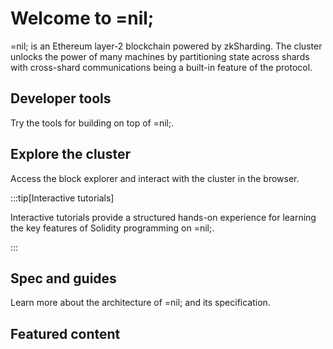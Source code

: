 
# Welcome to =nil;

=nil; is an Ethereum layer-2 blockchain powered by zkSharding. The cluster unlocks the power of many machines by partitioning state across shards with cross-shard communications being a built-in feature of the protocol.


<CardSection>
    <Card id='learnmore' title='Fundamentals' description='Master the fundamentals of =nil;' to='https://docs.nil.foundation/nil/fundamentals'/>
    <Card id='nil101' title='=nil; 101' description='Deploy and call a smart contract' to='https://docs.nil.foundation/nil/nil-101'/>
    <Card id='gettingstarted' title='Getting started' description='Learn about what makes =nil; unique' to='https://docs.nil.foundation/nil/key-principles/account-abstraction'/>
</CardSection>

## Developer tools

Try the tools for building on top of =nil;.

<CardSection>
    <Card id='solidity' title='Smart contracts' description='' to='https://docs.nil.foundation/nil/smart-contracts/getting-started'/>
    <Card id='niljs' title='Nil.js' description='' to='https://docs.nil.foundation/nil/niljs/getting-started'/>
    <Card id='nilcli' title='=nil; CLI' description='' to='https://docs.nil.foundation/nil/nilcli/getting-started'/>
    <Card id='hardhat' title='Hardhat' description='' to='https://docs.nil.foundation/nil/hardhat/getting-started'/>
</CardSection>

## Explore the cluster

Access the block explorer and interact with the cluster in the browser.

<CardSection>
    <Card id='blockexplorer' title='Block explorer ↪' description='' to='https://explore.nil.foundation/'/>
    <Card id='playground' title='Playground ↪' description='' to='https://explore.nil.foundation/playground'/>
    <Card id='playground' title='Interactive tutorials ↪' description='' to='https://explore.nil.foundation/tutorial/async-call'/>
</CardSection>

:::tip[Interactive tutorials]

Interactive tutorials provide a structured hands-on experience for learning the key features of Solidity programming on =nil;.

:::

## Spec and guides

Learn more about the architecture of =nil; and its specification. 

<CardSection>
    <Card id='coreconcepts' title='Core concepts' description='Accounts, transactions, execution' to='https://docs.nil.foundation/nil/core-concepts/accounts'/>
    <Card id='clusterspec' title='Cluster spec' description='Proofs, consensus, DA and finality' to='https://docs.nil.foundation/nil/architecture/principles'/>
    <Card id='guides' title='Guides' description='Contract debugging, dApp migration' to='https://docs.nil.foundation/nil/guides/cometa-and-debugging'/>
</CardSection>

## Featured content

<CardSection>
    <Card id='featuredlifecycle' date='14 December 2024' title='Transaction lifecycle' description='' to='https://docs.nil.foundation/nil/core-concepts/transaction-lifecycle' tagLabel='Core concepts'/>
    <Card id='featured patterns' date='11 November 2024' title='Design patterns' description='' to='https://docs.nil.foundation/nil/guides/design-patterns' tagLabel='Guides'/>
</CardSection>